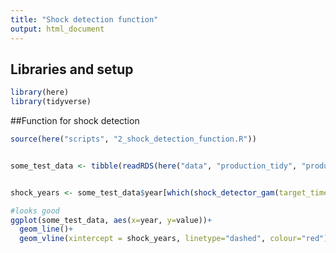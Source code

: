```yaml
---
title: "Shock detection function"
output: html_document
---
```


## Libraries and setup
```r

library(here) 
library(tidyverse)

```

##Function for shock detection
```r

source(here("scripts", "2_shock_detection_function.R"))


some_test_data <- tibble(readRDS(here("data", "production_tidy", "production_wo_former_nations.rds"))) %>% slice(1:59) 


shock_years <- some_test_data$year[which(shock_detector_gam(target_time_series = some_test_data$value, target_cooks_distance = 0.3) == 1)]#shock years

#looks good
ggplot(some_test_data, aes(x=year, y=value))+
  geom_line()+
  geom_vline(xintercept = shock_years, linetype="dashed", colour="red")



```

